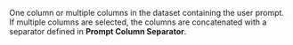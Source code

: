 One column or multiple columns in the dataset containing the user prompt. If multiple columns are selected, the columns are concatenated with a separator defined in **Prompt Column Separator**.